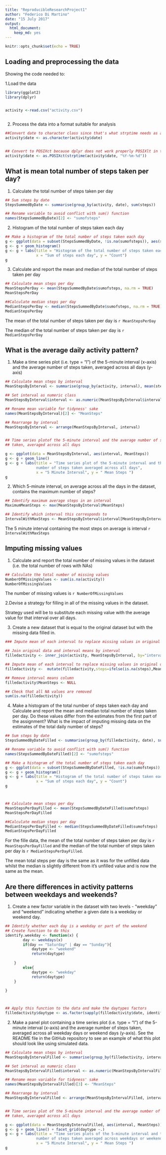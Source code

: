 ```yaml
---
title: "ReproducibleResearchProject1"
author: "Federico Di Martino"
date: "15 July 2017"
output: 
  html_document: 
    keep_md: yes
---
```


```r
knitr::opts_chunk$set(echo = TRUE)
```

## Loading and preprocessing the data
Showing the code needed to:

1.Load the data
```r

library(ggplot2)
library(dplyr)


activity <-read.csv("activity.csv")



```

2. Process the data into a format suitable for analysis
```r
##Convert date to character class since that's what strptime needs as an input
activity$date <- as.character(activity$date)


## Convert to POSIXct because dplyr does not work properly POSIXlt in this case
activity$date <- as.POSIXct(strptime(activity$date, "%Y-%m-%d"))


```

## What is mean total number of steps taken per day?

1. Calculate the total number of steps taken per day

```r

## Sum steps by date
StepsSummedByDate <- summarise(group_by(activity, date), sum(steps))

## Rename variable to avoid conflict with sum() function
names(StepsSummedByDate)[2] <- "sumofsteps"

```


2. Histogram of the total number of steps taken each day

```r

## Make a histogram of the total number of steps taken each day
g <- ggplot(data = subset(StepsSummedByDate, !is.na(sumofsteps)), aes(sumofsteps))
g <- g + geom_histogram()
g <- g + labs(title = "Histogram of the total number of steps taken each day",
              x = "Sum of steps each day", y = "Count")
g

```


3. Calculate and report the mean and median of the total number of steps taken per day
```r


## Calculate mean steps per day
MeanStepsPerDay <- mean(StepsSummedByDate$sumofsteps, na.rm = TRUE)
MeanStepsPerDay

##Calculate median steps per day
MedianStepsPerDay <- median(StepsSummedByDate$sumofsteps, na.rm = TRUE)
MedianStepsPerDay
```


The mean of the total number of steps taken per day is `r MeanStepsPerDay`

The median of the total number of steps taken per day is `r MedianStepsPerDay`

## What is the average daily activity pattern?

1. Make a time series plot (i.e. type = "l") of the 5-minute interval (x-axis) and the average number of steps taken, averaged across all days (y-axis)


```r

## Calculate mean steps by interval
MeanStepsByInterval <- summarise(group_by(activity, interval), mean(steps, na.rm = TRUE))

## Set interval as numeric class
MeanStepsByInterval$interval <- as.numeric(MeanStepsByInterval$interval)

## Rename mean variable for tidyness' sake
names(MeanStepsByInterval)[2] <- "MeanSteps"

## Rearrange by interval
MeanStepsByInterval <- arrange(MeanStepsByInterval, interval)


## Time series plotof the 5-minute interval and the average number of steps 
## taken, averaged across all days

g <- ggplot(data = MeanStepsByInterval, aes(interval, MeanSteps))
g <- g + geom_line() 
g <- g + labs(title = "Time series plot of the 5-minute interval and the average 
              number of steps taken averaged across all days",
              x = "5 Minute Interval", y = " Mean Steps ")
g


```


2. Which 5-minute interval, on average across all the days in the dataset, contains the maximum number of steps?

```r

## Identify maximum average steps in an interval
MaximumMeanSteps <- max(MeanStepsByInterval$MeanSteps)

## Identify which interval this corresponds to
IntervalWithMaxSteps <- MeanStepsByInterval$interval[MeanStepsByInterval$MeanSteps == MaximumMeanSteps]

```


The 5 minute interval containing the most steps on average is interval `r IntervalWithMaxSteps`

## Imputing missing values


1. Calculate and report the total number of missing values in the dataset (i.e. the total number of rows with NAs)

```r

## Calculate the total number of missing values
NumberOfMissingValues <- sum(is.na(activity))
NumberOfMissingValues

```

The number of missing values is `r NumberOfMissingValues`


2.Devise a strategy for filling in all of the missing values in the dataset.

Strategy used will be to substitute each missing value with the average value for that interval over all days.

3. Create a new dataset that is equal to the original dataset but with the missing data filled in.

```r

### Impute mean of each interval to replace missing values in original data

## Join original data and interval means by interval
filledactivity <- inner_join(activity, MeanStepsByInterval, by="interval")

## Impute mean of each interval to replace missing values in original data
filledactivity <-  mutate(filledactivity,steps=ifelse(is.na(steps),MeanSteps,steps))

## Remove interval means column
filledactivity$MeanSteps <- NULL

## Check that all NA values are removed
sum(is.na(filledactivity))

```


4. Make a histogram of the total number of steps taken each day and Calculate and report the mean and median total number of steps taken per day. Do these values differ from the estimates from the first part of the assignment? What is the impact of imputing missing data on the estimates of the total daily number of steps?



```r

## Sum steps by date
StepsSummedByDateFilled <- summarise(group_by(filledactivity, date), sum(steps))

## Rename variable to avoid conflict with sum() function
names(StepsSummedByDateFilled)[2] <- "sumofsteps"

## Make a histogram of the total number of steps taken each day
g <- ggplot(data = subset(StepsSummedByDateFilled, !is.na(sumofsteps)), aes(sumofsteps))
g <- g + geom_histogram()
g <- g + labs(title = "Histogram of the total number of steps taken each day",
              x = "Sum of steps each day", y = "Count")
g



## Calculate mean steps per day
MeanStepsPerDayFilled <- mean(StepsSummedByDateFilled$sumofsteps)
MeanStepsPerDayFilled

##Calculate median steps per day
MedianStepsPerDayFilled <- median(StepsSummedByDateFilled$sumofsteps)
MedianStepsPerDayFilled


```

For the fille data, the mean of the total number of steps taken per day is `r MeanStepsPerDayFilled` and the median of the total number of steps taken per day is `r MedianStepsPerDayFilled`.


The mean total steps per day is the same as it was for the unfilled data whilst the median is slightly different from it's unfilled value and is now the same as the mean.




## Are there differences in activity patterns between weekdays and weekends?


1. Create a new factor variable in the dataset with two levels - "weekday" and "weekend" indicating whether a given date is a weekday or weekend day.

```r

## Identify whether each day is a weekday or part of the weekend
## Create function to do this
identify.weekday <- function(x) {
        day <- weekdays(x)
        if(day == "Saturday" | day == "Sunday"){
            daytype <- "weekend"
            return(daytype)
            
    }
        else{
            daytype <- "weekday"
            return(daytype)
    }
    
}



## Apply this function to the data and make the daytypes factors
filledactivity$daytype <- as.factor(sapply(filledactivity$date, identify.weekday))

```

2. Make a panel plot containing a time series plot (i.e. type = "l") of the 5-minute interval (x-axis) and the average number of steps taken, averaged across all weekday days or weekend days (y-axis). See the README file in the GitHub repository to see an example of what this plot should look like using simulated data.

```r

## Calculate mean steps by interval
MeanStepsByIntervalFilled <- summarise(group_by(filledactivity, interval, daytype), mean(steps))

## Set interval as numeric class
MeanStepsByIntervalFilled$interval <- as.numeric(MeanStepsByIntervalFilled$interval)

## Rename mean variable for tidyness' sake
names(MeanStepsByIntervalFilled)[3] <- "MeanSteps"

## Rearrange by interval
MeanStepsByIntervalFilled <- arrange(MeanStepsByIntervalFilled, interval)


## Time series plot of the 5-minute interval and the average number of steps 
## taken, averaged across all days

g <- ggplot(data = MeanStepsByIntervalFilled, aes(interval, MeanSteps))
g <- g + geom_line() + facet_grid(daytype ~.) 
g <- g + labs(title = "Time series plots of the 5-minute interval and the average 
              number of steps taken averaged across weekdays or weekend-days",
              x = "5 Minute Interval", y = " Mean Steps ")
g

```

